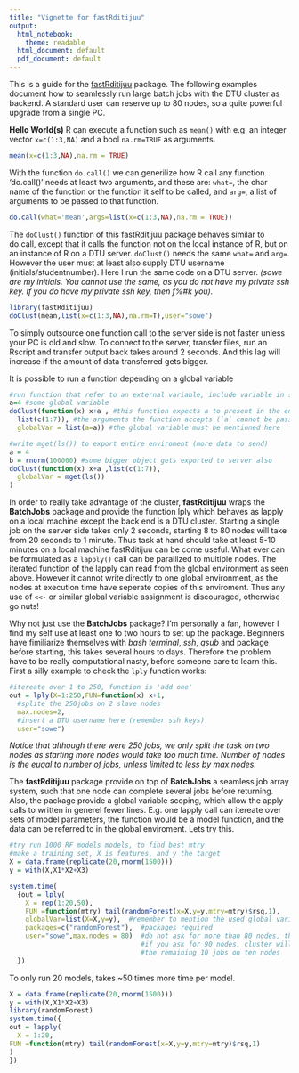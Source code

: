 ```yaml
---
title: "Vignette for fastRditijuu"
output:
  html_notebook:
    theme: readable
  html_document: default
  pdf_document: default
---
```


This is a guide for the [fastRditijuu](http://github.com/sorhawell/fastRditijuu) package. The following examples document how to seamlessly run large batch jobs with the DTU cluster as backend. A standard user can reserve up to 80 nodes, so a quite powerful upgrade from a single PC.


**Hello World(s)**
R can execute a function such as `mean()` with e.g. an integer vector `x=c(1:3,NA)` and a bool `na.rm=TRUE` as arguments.

```r
mean(x=c(1:3,NA),na.rm = TRUE)
```

With the function `do.call()` we can generilize how R call any function. 'do.call()' needs at least two arguments, and these are: `what=`, the char name of the function or the function it self to be called, and `arg=`, a list of arguments to be passed to that function.

```r
do.call(what='mean',args=list(x=c(1:3,NA),na.rm = TRUE))
```
The `doClust()` function of this fastRditijuu package behaves similar to do.call, except that it calls the function not on the local instance of R, but on an instance of R on a DTU server. `doClust()` needs the same `what=` and `arg=`. However the user must at least also supply DTU username (initials/studentnumber). Here I run the same code on a DTU server. 
*(sowe are my initials. You cannot use the same, as you do not have my private ssh key. If you do have my private ssh key, then f%#k you).*

```r
library(fastRditijuu)
doClust(mean,list(x=c(1:3,NA),na.rm=T),user="sowe")
```

To simply outsource one function call to the server side is not faster unless your PC is old and slow. To connect to the server, transfer files, run an Rscript and transfer output back takes around 2 seconds. And this lag will increase if the amount of data transferred gets bigger.

It is possible to run a function depending on a global variable

```r
#run function that refer to an external variable, include variable in scope
a=4 #some global variable
doClust(function(x) x+a , #this function expects a to present in the environment
  list(c(1:7)), #the arguments the function accepts (`a` cannot be passed through)
  globalVar = list(a=a)) #the global variable must be mentioned here
```

```r
#write mget(ls()) to export entire enviroment (more data to send)
a = 4
b = rnorm(100000) #some bigger object gets exported to server also
doClust(function(x) x+a ,list(c(1:7)),
  globalVar = mget(ls()) 
)
```

In order to really take advantage of the cluster, **fastRditijuu** wraps the **BatchJobs** package and provide the function lply which behaves as lapply on a local machine except the back end is a DTU cluster. Starting a single job on the server side takes only 2 seconds, starting 8 to 80 nodes will take from 20 seconds to 1 minute. Thus task at hand should take at least 5-10 minutes on a local machine fastRditijuu can be come useful. What ever can be formulated as a `lapply()` call can be parallized to multiple nodes. The iterated function of the lapply can read from the global environment as seen above. However it cannot write directly to one global environment, as the nodes at execution time have seperate copies of this enviroment. Thus any use of `<<-` or similar global variable assignment is discouraged, otherwise go nuts!

Why not just use the **BatchJobs** package? I'm personally a fan, however I find my self use at least one to two hours to set up the package. Beginners have fimiliarize themselves with *bash terminal*, *ssh*, *qsub* and package before starting, this takes several hours to days. Therefore the problem have to be really computational nasty, before someone care to learn this. First a silly example to check the `lply` function works:

```r
#itereate over 1 to 250, function is 'add one'
out = lply(X=1:250,FUN=function(x) x+1,
  #splite the 250jobs on 2 slave nodes
  max.nodes=2,
  #insert a DTU username here (remember ssh keys)
  user="sowe")

```

*Notice that although there were 250 jobs, we only split the task on two nodes as starting more nodes would take too much time. Number of nodes is the euqal to number of jobs, unless limited to less by max.nodes.* 



The **fastRditijuu** package provide on top of **BatchJobs** a seamless job array system, such that one node can complete several jobs before returning. Also, the package provide a global variable scoping, which allow the apply calls to written in generel fewer lines. E.g. one lapply call can itereate over sets of model parameters, the function would be a model function, and the data can be referred to in the global enviroment. Lets try this.


```r
#try run 1000 RF models models, to find best mtry
#make a training set, X is features, and y the target
X = data.frame(replicate(20,rnorm(1500)))
y = with(X,X1*X2+X3)

system.time(
  {out = lply(
    X = rep(1:20,50),
    FUN =function(mtry) tail(randomForest(x=X,y=y,mtry=mtry)$rsq,1),
    globalVar=list(X=X,y=y),  #remember to mention the used global variables here
    packages=c("randomForest"),  #packages required
    user="sowe",max.nodes = 80)  #do not ask for more than 80 nodes, the system will not allow it.
                                 #if you ask for 90 nodes, cluster will complete 80 and maybe run
                                 #the remaining 10 jobs on ten nodes
  })

```


To only run 20 models, takes ~50 times more time per model.
```r
X = data.frame(replicate(20,rnorm(1500)))
y = with(X,X1*X2+X3)
library(randomForest)
system.time({
out = lapply(
  X = 1:20,
FUN =function(mtry) tail(randomForest(x=X,y=y,mtry=mtry)$rsq,1)
)
})
```


